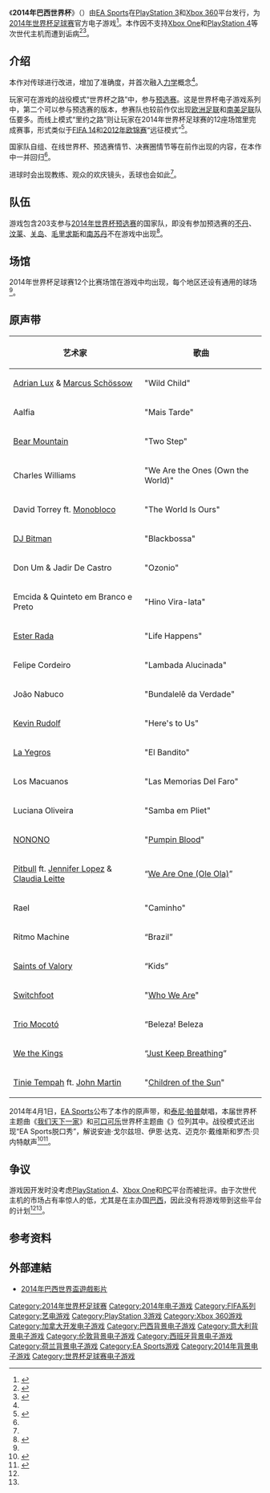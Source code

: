 {{Distinguish|FIFA 14}}
{{NoteTA
| G1 = Games
}}
{{Infobox VG
| title     = 2014年巴西世界杯
| developer = EA Canada
| publisher = [[EA_Sports|EA Sports]]
| series    = [[FIFA世界杯电子游戏系列|FIFA世界杯]]
| engine    = Impact engine
| released  = {{vgrelease|NA|2014年4月15日|EU|2014年4月17日|AUS|2014年4月17日|JP|2014年4月24日}}
| genre = [[体育类游戏|体育类]]
| modes     = [[单人电子游戏|单人]]或[[多人电子游戏|多人]]
| platforms = [[PlayStation_3|PlayStation 3]]、[[Xbox_360|Xbox 360]]
}}
《'''2014年巴西世界杯'''》（{{lang|en|2014 FIFA World Cup Brazil}}）由[[EA_Sports|EA Sports]]在[[PlayStation_3|PlayStation 3]]和[[Xbox_360|Xbox 360]]平台发行，为[[2014年世界杯足球赛|2014年世界杯足球赛]]官方电子游戏<ref>{{cite web |url=http://online.wsj.com/article/PR-CO-20140206-909731.html |title=EA Announces EA SPORTS 2014 FIFA World Cup Brazil to Celebrate Football's Greatest Event - WSJ.com |publisher=Online.wsj.com |date=2014-02-06 |accessdate=2014-02-24 |archive-date=2014-02-22 |archive-url=https://web.archive.org/web/20140222060354/http://online.wsj.com/article/PR-CO-20140206-909731.html |dead-url=no }}</ref>。本作因不支持[[Xbox_One|Xbox One]]和[[PlayStation_4|PlayStation 4]]等次世代主机而遭到诟病<ref name="autogenerated1">{{cite web |url=http://www.ign.com/articles/2014/02/06/ea-announces-ea-sports-2014-fifa-world-cup-brazil |title=EA Announces EA SPORTS 2014 FIFA World Cup Brazil |publisher=IGN |date=2014-02-06 |accessdate=2014-02-24 |archive-date=2014-03-01 |archive-url=https://web.archive.org/web/20140301190838/http://www.ign.com/articles/2014/02/06/ea-announces-ea-sports-2014-fifa-world-cup-brazil |dead-url=no }}</ref><ref name="gamespot1">{{cite web |author=by Danny O'Dwyer on February 6, 2014 |url=http://www.gamespot.com/articles/xbox-one-ps4-and-pc-not-getting-fifa-world-cup-game-devs-explain-why-update/1100-6417555/ |title=Xbox One, PS4, and PC not getting FIFA World Cup game, devs explain why [UPDATE |publisher=GameSpot |date=2014-02-06 |accessdate=2014-02-24 |archive-date=2014-03-02 |archive-url=https://web.archive.org/web/20140302015436/http://www.gamespot.com/articles/xbox-one-ps4-and-pc-not-getting-fifa-world-cup-game-devs-explain-why-update/1100-6417555/ |dead-url=no }}</ref>。

== 介绍 ==
本作对传球进行改进，增加了准确度，并首次融入[[力学|力学]]概念<ref name="easports1"/>。

玩家可在游戏的战役模式“世界杯之路”中，参与[[2014年世界杯预选赛|预选赛]]。这是世界杯电子游戏系列中，第二个可以参与预选赛的版本，参赛队也较前作仅出现[[欧洲足联|欧洲足联]]和[[南美足联|南美足联]]队伍要多。而线上模式“里约之路”则让玩家在2014年世界杯足球赛的12座场馆里完成赛事，形式类似于[[FIFA_14|FIFA 14]]和[[2012年欧洲足球锦标赛_(游戏)|2012年欧锦赛]]“远征模式”<ref name="easports1">{{cite web |url=http://www.easports.com/2014-fifa-world-cup/news-updates-gameplay/article/eas-2014-fwc-modes-preview |title=Six Ways to Win in EA SPORTS 2014 FIFA World Cup Brazil | 2014 Fifa World Cup |publisher=Ea Sports |date=2014-03-27 |accessdate=2014-04-21 |deadurl=yes |archiveurl=https://web.archive.org/web/20140328124257/http://www.easports.com/2014-fifa-world-cup/news-updates-gameplay/article/eas-2014-fwc-modes-preview |archivedate=2014-03-28 }}</ref>。

国家队自组、在线世界杯、预选赛情节、决赛圈情节等在前作出现的内容，在本作中一并回归<ref name="easports1"/>。

进球时会出现教练、观众的欢庆镜头，丢球也会如此<ref name="easports1"/>。

== 队伍 ==
游戏包含203支参与[[2014年世界杯预选赛|2014年世界杯预选赛]]的国家队，即没有参加预选赛的[[不丹国家足球队|不丹]]、[[汶莱国家足球队|汶莱]]、[[关岛国家足球队|关岛]]、[[毛里求斯国家足球队|毛里求斯]]和[[南苏丹国家足球队|南苏丹]]不在游戏中出现<ref name="fifaworldcup2014livestream.com">{{cite web|url = http://www.fifaworldcup2014livestream.com/2014/02/ea-sports-2014-fifa-world-cup-brazil_10.html|title = EA Sports 2014 FIFA World Cup Brazil with the Latest Innovations|deadurl = yes|archiveurl = https://web.archive.org/web/20150604144045/http://www.fifaworldcup2014livestream.com/2014/02/ea-sports-2014-fifa-world-cup-brazil_10.html|archivedate = 2015-06-04|accessdate = 2014-06-28}}</ref>。

== 场馆 ==
2014年世界杯足球赛12个比赛场馆在游戏中均出现，每个地区还设有通用的球场<ref name="fifaworldcup2014livestream.com"/>。

== 原声带 ==
{| class="wikitable"
!艺术家
!歌曲
|-
| [[Adrian_Lux|Adrian Lux]] & [[Marcus_Schössow|Marcus Schössow]]
|"Wild Child"
|-
|Aalfia
|"Mais Tarde"
|-
|[[Bear_Mountain_(band)|Bear Mountain]]
|"Two Step"
|-
|Charles Williams
|"We Are the Ones (Own the World)"
|-
|David Torrey ft. [[Monobloco|Monobloco]]
|"The World Is Ours" 
|-
|[[DJ_Bitman|DJ Bitman]]
|"Blackbossa"
|-
|Don Um & Jadir De Castro
|"Ozonio"
|-
|Emcida & Quinteto em Branco e Preto
|"Hino Vira-lata"
|-
|[[Ester_Rada|Ester Rada]]
|"Life Happens"
|-
|Felipe Cordeiro
|"Lambada Alucinada"
|-
|João Nabuco
|"Bundalelê da Verdade"
|-
|[[Kevin_Rudolf|Kevin Rudolf]]
|"Here's to Us"
|-
|[[La_Yegros|La Yegros]]
|"El Bandito"
|-
|Los Macuanos
|"Las Memorias Del Faro"
|-
|Luciana Oliveira
|"Samba em Pliet"
|-
|[[NONONO|NONONO]]
|"[[Pumpin_Blood|Pumpin Blood]]"
|-
|[[Pitbull|Pitbull]] ft. [[Jennifer_Lopez|Jennifer Lopez]] & [[Claudia_Leitte|Claudia Leitte]]
|“[[We_Are_One_(Ole_Ola)|We Are One (Ole Ola)]]”
|-
|Rael
|"Caminho"
|-
|Ritmo Machine
|“Brazil”
|-
|[[Saints_Of_Valory|Saints of Valory]]
|“Kids”
|-
|[[Switchfoot|Switchfoot]]
|"[[Who_We_Are_(Switchfoot_song)|Who We Are]]"
|-
|[[Trio_Mocotó|Trio Mocotó]]
|“Beleza! Beleza!! Beleza!!!"
|-
|[[We_the_Kings|We the Kings]]
|“[[Just_Keep_Breathing|Just Keep Breathing]]”
|-
|[[Tinie_Tempah|Tinie Tempah]] ft. [[John_Martin_(singer)|John Martin]]
|"[[Children_of_the_Sun_(Tinie_Tempah_song)|Children of the Sun]]"
|}
2014年4月1日，[[EA_Sports|EA Sports]]公布了本作的原声带，{{link-en|浪行者乐队|Switchfoot}}和[[泰尼·帕普|泰尼·帕普]]献唱，本届世界杯主题曲《[[我们天下一家|我们天下一家]]》和[[可口可乐|可口可乐]]世界杯主题曲《{{link-en|我们的天下|The World Is Ours}}》位列其中。战役模式还出现“EA Sports脱口秀”，解说安迪·戈尔兹坦、伊恩·达克、迈克尔·戴维斯和罗杰·贝内特献声<ref>{{cite web |url=http://www.easports.com/2014-fifa-world-cup/news-updates-gameplay/article/ea-sports-2014-fifa-world-cup-soundtrack |title=2014 FIFA World Cup Brazil Soundtrack Reveal | 2014 Fifa World Cup |publisher=Ea Sports |date=2014-04-03 |accessdate=2014-04-13 |deadurl=yes |archiveurl=https://web.archive.org/web/20140407101819/http://www.easports.com/2014-fifa-world-cup/news-updates-gameplay/article/ea-sports-2014-fifa-world-cup-soundtrack |archivedate=2014-04-07 }}</ref><ref>{{Cite web |url=http://www.ea.com/news/ea-sports-ufc-soundtrack |title=存档副本 |accessdate=2014-06-28 |archive-date=2014-06-22 |archive-url=https://web.archive.org/web/20140622010752/http://www.ea.com/news/ea-sports-ufc-soundtrack |dead-url=no }}</ref>。

== 争议 ==
游戏因开发时没考虑[[PlayStation_4|PlayStation 4]]、[[Xbox_One|Xbox One]]和[[个人电脑|PC]]平台而被批评。由于次世代主机的市场占有率惊人的低，尤其是在主办国[[巴西|巴西]]，因此没有将游戏带到这些平台的计划<ref name="autogenerated1"/><ref name="gamespot1"/>。

== 参考资料 ==
{{reflist}}

== 外部連結 ==
*[https://www.youtube.com/watch?v=eDTY1OA_9BU 2014年巴西世界盃遊戲影片]{{Wayback|url=https://www.youtube.com/watch?v=eDTY1OA_9BU |date=20140717145954 }}

{{s-start}}
{{succession box |
  | before = [[2010年南非世界杯_(游戏)|2010年南非世界杯]]
  | after = 2018年俄罗斯世界杯
  | title = 2014年巴西世界杯
  | years = 2014
|}}
{{s-end}}

{{FIFA系列}}
{{2014年世界杯足球赛}}
{{FIFA World Cup symbols}}

[[Category:2014年世界杯足球赛|Category:2014年世界杯足球赛]]
[[Category:2014年电子游戏|Category:2014年电子游戏]]
[[Category:FIFA系列|Category:FIFA系列]]
[[Category:艺电游戏|Category:艺电游戏]]
[[Category:PlayStation_3游戏|Category:PlayStation 3游戏]]
[[Category:Xbox_360游戏|Category:Xbox 360游戏]]
[[Category:加拿大开发电子游戏|Category:加拿大开发电子游戏]]
[[Category:巴西背景电子游戏|Category:巴西背景电子游戏]]
[[Category:意大利背景电子游戏|Category:意大利背景电子游戏]]
[[Category:伦敦背景电子游戏|Category:伦敦背景电子游戏]]
[[Category:西班牙背景电子游戏|Category:西班牙背景电子游戏]]
[[Category:荷兰背景电子游戏|Category:荷兰背景电子游戏]]
[[Category:EA_Sports游戏|Category:EA Sports游戏]]
[[Category:2014年背景电子游戏|Category:2014年背景电子游戏]]
[[Category:世界杯足球赛电子游戏|Category:世界杯足球赛电子游戏]]